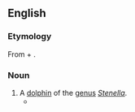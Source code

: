 ==English==
{{rfi|en}}
{{wikipedia}}
{{wikispecies}}

===Etymology===
From {{m|en|spotted}} + {{m|en|dolphin}}.

===Noun===
{{en-noun}}

# A [[dolphin]] of the [[genus]] ''[[Stenella]]''.
#*{{quote-book|lang=en|2012|{{w|Caspar Henderson}}|The Book of Barely Imagined Beings|edition=2013|publisher=Granta Books|page=59
|passage='''Spotted dolphins''' perform ‘genital buzzing’, in which an adult directs a rapid stream of low-pitched clicks at the genital area of another, usually a calf.}}

{{C|en|Cetaceans}}